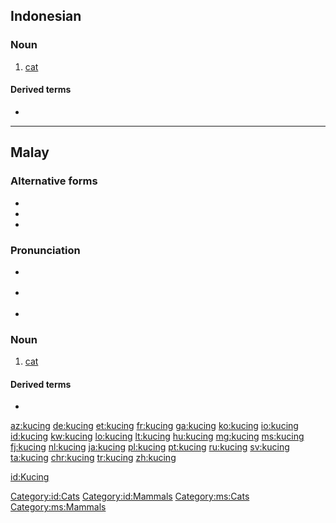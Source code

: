 ==Indonesian==
{{wikipedia|lang=id}}

===Noun===
{{id-noun}}

# [[cat]] {{gloss|domestic species}}

====Derived terms====
* {{l|id|kucing liar}}

[[Category:id:Cats]]
[[Category:id:Mammals]]

----

==Malay==
{{wikipedia|lang=ms}}

===Alternative forms===
* {{l|ms|kuching}}
* {{l|ms|Kuching}}
* {{l|ms|کوچيڠ|sc=Arab}}

===Pronunciation===
* {{a|Johor-Selangor}} {{IPA|/kut͡ʃeŋ/|lang=ms}}
* {{a|Riau-Lingga}} {{IPA|/kut͡ʃɪŋ/|lang=ms}}
* {{rhymes|ut͡ʃeŋ|t͡ʃeŋ|eŋ|lang=ms}}

===Noun===
{{head|ms|noun}}

# [[cat]] {{gloss|domestic species}}

====Derived terms====
* {{l|ms|kucing liar}}

[[Category:ms:Cats]]
[[Category:ms:Mammals]]

[[az:kucing]]
[[de:kucing]]
[[et:kucing]]
[[fr:kucing]]
[[ga:kucing]]
[[ko:kucing]]
[[io:kucing]]
[[id:kucing]]
[[kw:kucing]]
[[lo:kucing]]
[[lt:kucing]]
[[hu:kucing]]
[[mg:kucing]]
[[ms:kucing]]
[[fj:kucing]]
[[nl:kucing]]
[[ja:kucing]]
[[pl:kucing]]
[[pt:kucing]]
[[ru:kucing]]
[[sv:kucing]]
[[ta:kucing]]
[[chr:kucing]]
[[tr:kucing]]
[[zh:kucing]]

[[id:Kucing]]